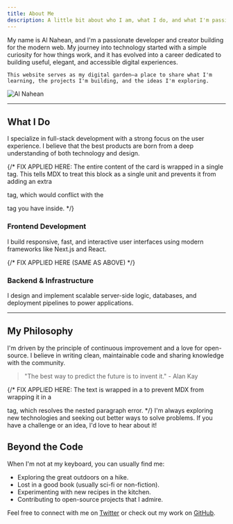 ```yaml
---
title: About Me
description: A little bit about who I am, what I do, and what I'm passionate about.
---
```



<div className="flex flex-col-reverse sm:flex-row sm:items-start gap-8">
  <div className="flex-1">
    My name is Al Nahean, and I'm a passionate developer and creator building for the modern web. My journey into technology started with a simple curiosity for how things work, and it has evolved into a career dedicated to building useful, elegant, and accessible digital experiences.

    This website serves as my digital garden—a place to share what I'm learning, the projects I'm building, and the ideas I'm exploring.

  </div>
  <div className="w-full sm:w-1/3 flex justify-center sm:justify-end">
    <Image 
      src="https://images.unsplash.com/photo-1517841905240-472988babdf9?q=80&w=300&h=300&fit=crop"
      alt="Al Nahean"
      width={150}
      height={150}
      className="rounded-full border-2 border-primary shadow-lg"
    />
  </div>
</div>

---

## What I Do

I specialize in full-stack development with a strong focus on the user experience. I believe that the best products are born from a deep understanding of both technology and design.

<div className="grid md:grid-cols-2 gap-4 my-8">
  <Card className="pl-4">
    {/* 
      FIX APPLIED HERE:
      The entire content of the card is wrapped in a single <span> tag.
      This tells MDX to treat this block as a single unit and prevents it from
      adding an extra <p> tag, which would conflict with the <p> tag you have inside.
    */}
    <span>
      <div className="flex items-center gap-3 mb-3">
        <Globe className="size-8 text-primary" />
        <h3 className="!m-0 text-xl font-semibold">Frontend Development</h3>
      </div>
      <p className="text-muted-foreground !m-0">
        I build responsive, fast, and interactive user interfaces using modern
        frameworks like Next.js and React.
      </p>
    </span>
  </Card>
  <Card className="pl-4">
    {/* FIX APPLIED HERE (SAME AS ABOVE) */}
    <span>
      <div className="flex items-center gap-3 mb-3">
        <Server className="size-8 text-primary" />
        <h3 className="!m-0 text-xl font-semibold">Backend & Infrastructure</h3>
      </div>
      <p className="text-muted-foreground !m-0">
        I design and implement scalable server-side logic, databases, and
        deployment pipelines to power applications.
      </p>
    </span>
  </Card>
</div>

---

## My Philosophy

I'm driven by the principle of continuous improvement and a love for open-source. I believe in writing clean, maintainable code and sharing knowledge with the community.

> "The best way to predict the future is to invent it." - Alan Kay

<Callout icon="💡" type="default">
  {/*
    FIX APPLIED HERE:
    The text is wrapped in a <span> to prevent MDX from wrapping it in a <p> tag,
    which resolves the nested paragraph error.
  */}
  <span>
    I'm always exploring new technologies and seeking out better ways to solve
    problems. If you have a challenge or an idea, I'd love to hear about it!
  </span>
</Callout>

## Beyond the Code

When I'm not at my keyboard, you can usually find me:

- Exploring the great outdoors on a hike.
- Lost in a good book (usually sci-fi or non-fiction).
- Experimenting with new recipes in the kitchen.
- Contributing to open-source projects that I admire.

Feel free to connect with me on [Twitter](https://x.com/nahean95) or check out my work on [GitHub](https://github.com/alnahean).
